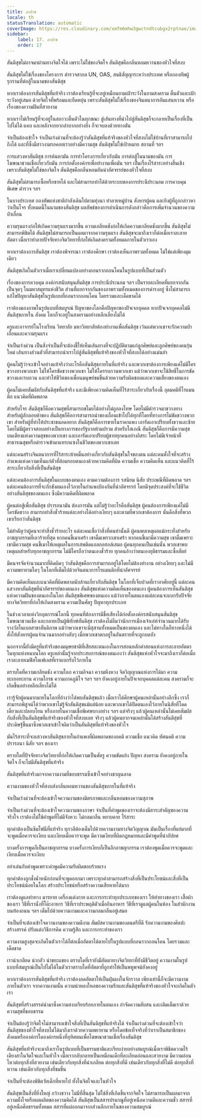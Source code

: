 ```yaml
---
title: ลาปาซ
locale: th
statusTranslation: automatic
coverImage: https://res.cloudinary.com/xmfm6mhw3gwctndtcubgx2rptnae/image/upload/v1740337243/small_cover_educacion_fundamental_a051170f1c.webp
sidebar:
    label: 17. ลาปาซ
    order: 17
---
```

สันติสุขไม่อาจมาผ่านทางจิตใจได้ เพราะไม่ใช่ของจิตใจ สันติสุขคือกลิ่นหอมหวานของหัวใจที่สงบ

สันติสุขไม่ใช่เรื่องของโครงการ ตำรวจสากล UN, OAS, สนธิสัญญาระหว่างประเทศ หรือกองทัพผู้รุกรานที่ต่อสู้ในนามของสันติสุข

หากเราต้องการสันติสุขที่แท้จริง เราต้องเรียนรู้ที่จะอยู่เหมือนยามเฝ้าระวังในยามสงคราม ตื่นตัวและเฝ้าระวังอยู่เสมอ ด้วยจิตใจที่พร้อมและยืดหยุ่น เพราะสันติสุขไม่ใช่เรื่องของจินตนาการอันแสนหวาน หรือเรื่องของความฝันที่สวยงาม

หากเราไม่เรียนรู้ที่จะอยู่ในสภาวะตื่นตัวในทุกขณะ สู่เส้นทางที่นำไปสู่สันติสุขก็จะกลายเป็นเรื่องที่เป็นไปไม่ได้ แคบ และหลังจากยากลำบากอย่างยิ่ง ก็จะจบลงด้วยทางตัน

จำเป็นต้องเข้าใจ จำเป็นเร่งด่วนที่จะต้องรู้ว่าสันติสุขที่แท้จริงของหัวใจที่สงบไม่ใช่บ้านที่เราสามารถไปถึงได้ และที่ซึ่งมีสาวงามรอคอยเราอย่างมีความสุข สันติสุขไม่ใช่เป้าหมาย สถานที่ ฯลฯ

การแสวงหาสันติสุข การค้นหามัน การทำโครงการเกี่ยวกับมัน การต่อสู้ในนามของมัน การโฆษณาชวนเชื่อเกี่ยวกับมัน การก่อตั้งองค์กรเพื่อทำงานเพื่อมัน ฯลฯ เป็นเรื่องไร้สาระอย่างสิ้นเชิง เพราะสันติสุขไม่ใช่ของจิตใจ สันติสุขคือกลิ่นหอมอันน่าอัศจรรย์ของหัวใจที่สงบ

สันติสุขไม่สามารถซื้อหรือขายได้ และไม่สามารถทำได้ด้วยระบบของการประนีประนอม การควบคุมพิเศษ ตำรวจ ฯลฯ

ในบางประเทศ กองทัพแห่งชาติกำลังเดินไปตามทุ่งนา ทำลายหมู่บ้าน สังหารผู้คน และยิงผู้ที่ถูกกล่าวหาว่าเป็นโจร ทั้งหมดนี้ในนามของสันติสุข ผลลัพธ์ของการดำเนินการดังกล่าวคือการเพิ่มจำนวนของความป่าเถื่อน

ความรุนแรงก่อให้เกิดความรุนแรงมากขึ้น ความเกลียดชังก่อให้เกิดความเกลียดชังมากขึ้น สันติสุขไม่สามารถพิชิตได้ สันติสุขไม่สามารถเป็นผลมาจากความรุนแรง สันติสุขจะมาถึงเราก็ต่อเมื่อเราละลายอัตตา เมื่อเราทำลายปัจจัยทางจิตวิทยาที่ก่อให้เกิดสงครามทั้งหมดภายในตัวเราเอง

หากเราต้องการสันติสุข เราต้องพิจารณา เราต้องศึกษา เราต้องเห็นภาพรวมทั้งหมด ไม่ใช่แค่เพียงมุมเดียว

สันติสุขเกิดในตัวเราเมื่อเราเปลี่ยนแปลงอย่างถอนรากถอนโคนในรูปแบบที่เป็นส่วนตัว

เรื่องของการควบคุม องค์กรสนับสนุนสันติสุข การประนีประนอม ฯลฯ เป็นรายละเอียดที่แยกจากกัน เป็นจุดๆ ในมหาสมุทรแห่งชีวิต ส่วนที่แยกจากกันของภาพรวมทั้งหมดของการดำรงอยู่ ซึ่งไม่สามารถแก้ไขปัญหาสันติสุขในรูปแบบที่ถอนรากถอนโคน โดยรวมและเด็ดขาดได้

เราต้องมองภาพในรูปแบบที่สมบูรณ์ ปัญหาของโลกคือปัญหาของปัจเจกบุคคล หากปัจเจกบุคคลไม่มีสันติสุขภายใน สังคม โลกก็จะอยู่ในสงครามอย่างหลีกเลี่ยงไม่ได้

ครูและอาจารย์ในโรงเรียน วิทยาลัย มหาวิทยาลัยต้องทำงานเพื่อสันติสุข เว้นแต่พวกเขาจะรักความป่าเถื่อนและความรุนแรง

จำเป็นเร่งด่วน เป็นสิ่งจำเป็นที่จะต้องชี้ให้เห็นเส้นทางที่จะปฏิบัติตามแก่ลูกศิษย์และลูกศิษย์ของคนรุ่นใหม่ เส้นทางส่วนตัวที่สามารถนำเราไปสู่สันติสุขที่แท้จริงของหัวใจที่สงบได้อย่างแม่นยำ

ผู้คนไม่รู้ว่าจะเข้าใจอย่างแท้จริงว่าอะไรคือสันติสุขภายในที่แท้จริง และพวกเขาต้องการเพียงแค่ไม่มีใครขวางทางพวกเขา ไม่ให้ใครขัดขวางพวกเขา ไม่ให้ใครรบกวนพวกเขา แม้ว่าพวกเขาจะใช้สิทธิ์ในการขัดขวางและรบกวน และทำให้ชีวิตของเพื่อนมนุษย์ขมขื่นด้วยความรับผิดชอบและความเสี่ยงของตนเอง

ผู้คนไม่เคยสัมผัสกับสันติสุขที่แท้จริง และมีเพียงความคิดเห็นที่ไร้สาระเกี่ยวกับเรื่องนี้ อุดมคติที่โรแมนติก แนวคิดที่ผิดพลาด

สำหรับโจร สันติสุขก็คือความสุขที่สามารถขโมยได้อย่างไม่ถูกลงโทษ โดยไม่มีตำรวจมาขวางทาง สำหรับผู้ลักลอบค้าของ สันติสุขก็คือการสามารถนำของเถื่อนเข้าไปได้ทุกที่โดยที่ทางการไม่ขัดขวางพวกเขา สำหรับผู้ที่ทำให้ประชาชนอดอยาก สันติสุขก็คือการขายในราคาแพง เอารัดเอาเปรียบทั้งขวาและซ้าย โดยไม่มีผู้ตรวจสอบอย่างเป็นทางการของรัฐบาลห้ามปราม สำหรับโสเภณี สันติสุขก็คือการมีความสุขบนเตียงแห่งความสุขของพวกเขา และเอารัดเอาเปรียบผู้ชายทุกคนอย่างอิสระ โดยไม่มีเจ้าหน้าที่สาธารณสุขหรือตำรวจเข้ามาแทรกแซงในชีวิตของพวกเขาเลย

แต่ละคนสร้างจินตนาการที่ไร้สาระห้าหมื่นอย่างเกี่ยวกับสันติสุขในใจของตน แต่ละคนตั้งใจที่จะสร้างกำแพงแห่งความเห็นแก่ตัวที่ล้อมรอบตนเองด้วยความคิดที่ผิด ความเชื่อ ความคิดเห็น และแนวคิดที่ไร้สาระเกี่ยวกับสิ่งที่เป็นสันติสุข

แต่ละคนต้องการสันติสุขในแบบของตนเอง ตามความต้องการ รสนิยม นิสัย ประเพณีที่ผิดพลาด ฯลฯ แต่ละคนต้องการที่จะกักขังตนเองไว้ภายในกำแพงป้องกันที่น่าอัศจรรย์ โดยมีจุดประสงค์ที่จะใช้ชีวิตอย่างสันติสุขของตนเอง ซึ่งมีความคิดที่ผิดพลาด

ผู้คนต่อสู้เพื่อสันติสุข ปรารถนามัน ต้องการมัน แต่ไม่รู้ว่าอะไรคือสันติสุข ผู้คนต้องการเพียงแค่ไม่มีใครขัดขวาง สามารถทำสิ่งชั่วร้ายแต่ละอย่างได้อย่างเงียบๆ และตามที่พวกเขาต้องการ นั่นคือสิ่งที่พวกเขาเรียกว่าสันติสุข

ไม่สำคัญว่าผู้คนจะทำสิ่งชั่วร้ายอะไร แต่ละคนเชื่อว่าสิ่งที่ตนทำนั้นดี ผู้คนพบเหตุผลแม้กระทั่งสำหรับอาชญากรรมที่เลวร้ายที่สุด หากคนขี้เมาเศร้า เขาดื่มเพราะเขาเศร้า หากคนขี้เมามีความสุข เขาดื่มเพราะเขามีความสุข คนขี้เมาให้เหตุผลในการเสพติดแอลกอฮอล์เสมอ ผู้คนทุกคนเป็นเช่นนั้น พวกเขาพบเหตุผลสำหรับทุกอาชญากรรม ไม่มีใครถือว่าตนเองชั่วร้าย ทุกคนอ้างว่าตนเองยุติธรรมและซื่อสัตย์

มีคนจรจัดจำนวนมากที่คิดผิดๆ ว่าสันติสุขคือการสามารถอยู่ได้โดยไม่ต้องทำงาน อย่างเงียบๆ และไม่มีความพยายามใดๆ ในโลกที่เต็มไปด้วยจินตนาการโรแมนติกที่น่าอัศจรรย์

มีความคิดเห็นและแนวคิดที่ผิดพลาดนับล้านเกี่ยวกับสันติสุข ในโลกที่เจ็บปวดที่เราอาศัยอยู่นี้ แต่ละคนแสวงหาสันติสุขที่น่าอัศจรรย์ของตนเอง สันติสุขแห่งความคิดเห็นของตนเอง ผู้คนต้องการเห็นสันติสุขแห่งความฝันของตนเองในโลก สันติสุขพิเศษของตนเอง แม้ว่าภายในตนเองแต่ละคนจะแบกรับปัจจัยทางจิตวิทยาที่ก่อให้เกิดสงคราม ความเป็นศัตรู ปัญหาทุกประเภท

ในช่วงเวลาแห่งวิกฤตการณ์โลกนี้ ทุกคนที่ต้องการมีชื่อเสียงได้ก่อตั้งองค์กรสนับสนุนสันติสุข โฆษณาชวนเชื่อ และกลายเป็นผู้พิทักษ์สันติสุข เราต้องไม่ลืมว่านักการเมืองเจ้าเล่ห์จำนวนมากได้รับรางวัลโนเบลสาขาสันติภาพ แม้ว่าพวกเขาจะมีสุสานทั้งหมดเป็นของตนเอง และไม่ทางใดก็ทางหนึ่งได้สั่งให้สังหารผู้คนจำนวนมากอย่างลับๆ เมื่อพวกเขาตกอยู่ในอันตรายที่จะถูกบดบัง

นอกจากนี้ยังมีครูที่แท้จริงของมนุษยชาติที่เสียสละตนเองในการสอนหลักคำสอนแห่งการละลายอัตตาในทุกแห่งหนบนโลก ครูเหล่านั้นรู้จากประสบการณ์ของตนเองว่า สันติสุขแห่งหัวใจจะมาถึงเราก็ต่อเมื่อเราละลายเมฟิสโตเฟเลสที่เราแบกรับไว้ภายใน

ตราบใดที่ความเกลียดชัง ความโลภ ความอิจฉา ความหึงหวง จิตวิญญาณแห่งการได้มา ความทะเยอทะยาน ความโกรธ ความภาคภูมิใจ ฯลฯ ฯลฯ ยังคงอยู่ภายในปัจเจกบุคคลแต่ละคน สงครามก็จะเกิดขึ้นอย่างหลีกเลี่ยงไม่ได้

เรารู้จักผู้คนมากมายในโลกที่อ้างว่าได้พบสันติสุขแล้ว เมื่อเราได้ศึกษาผู้คนเหล่านั้นอย่างลึกซึ้ง เราก็สามารถพิสูจน์ได้ว่าพวกเขาไม่รู้จักสันติสุขแม้แต่น้อย และพวกเขาได้ปิดตนเองไว้ภายในนิสัยที่โดดเดี่ยวและปลอบโยน หรือภายในความเชื่อพิเศษบางอย่าง ฯลฯ แต่จริงๆ แล้วผู้คนเหล่านั้นไม่เคยสัมผัสกับสิ่งที่เป็นสันติสุขที่แท้จริงของหัวใจที่สงบเลย จริงๆ แล้วผู้คนยากจนเหล่านั้นได้สร้างสันติสุขที่ประดิษฐ์ขึ้นมาซึ่งพวกเขาเข้าใจผิดว่าเป็นสันติสุขที่แท้จริงของหัวใจ

มันไร้สาระที่จะแสวงหาสันติสุขภายในกำแพงที่ผิดพลาดของอคติ ความเชื่อ แนวคิด ทัศนคติ ความปรารถนา นิสัย ฯลฯ ของเรา

ตราบใดที่ปัจจัยทางจิตวิทยาที่ก่อให้เกิดความเป็นศัตรู ความขัดแย้ง ปัญหา สงคราม ยังคงอยู่ภายในจิตใจ ก็จะไม่มีสันติสุขที่แท้จริง

สันติสุขที่แท้จริงมาจากความงามที่ชอบธรรมซึ่งเข้าใจอย่างชาญฉลาด

ความงามของหัวใจที่สงบส่งกลิ่นหอมหวานของสันติสุขภายในที่แท้จริง

จำเป็นเร่งด่วนที่จะต้องเข้าใจความงามของมิตรภาพและกลิ่นหอมของความสุภาพ

จำเป็นเร่งด่วนที่จะต้องเข้าใจความงามของภาษา จำเป็นที่คำพูดของเราจะต้องมีสาระสำคัญของความจริงใจ เราต้องไม่ใช้คำพูดที่ไม่มีจังหวะ ไม่กลมกลืน หยาบคาย ไร้สาระ

ทุกคำต้องเป็นซิมโฟนีที่แท้จริง ทุกวลีต้องเต็มไปด้วยความงามทางจิตวิญญาณ มันเป็นเรื่องที่แย่มากที่จะพูดเมื่อควรจะเงียบ และเงียบเมื่อควรจะพูด มีความเงียบที่ผิดกฎหมายและมีคำพูดที่น่าอัปยศ

บางครั้งการพูดก็เป็นอาชญากรรม บางครั้งการเงียบก็เป็นอีกอาชญากรรม เราต้องพูดเมื่อควรจะพูดและเงียบเมื่อควรจะเงียบ

อย่าเล่นกับคำพูดเพราะคำพูดมีความรับผิดชอบร้ายแรง

ทุกคำต้องถูกชั่งน้ำหนักก่อนที่จะพูดออกมา เพราะทุกคำสามารถสร้างสิ่งที่เป็นประโยชน์และสิ่งที่เป็นประโยชน์น้อยในโลก สร้างประโยชน์หรือสร้างความเสียหายได้มาก

เราต้องดูแลท่าทาง มารยาท เครื่องแต่งกาย และการกระทำทุกประเภทของเรา ให้ท่าทางของเรา เสื้อผ้าของเรา วิธีที่เรานั่งที่โต๊ะอาหาร วิธีที่เราประพฤติตัวเมื่อกินอาหาร วิธีที่เราดูแลผู้คนในห้อง ในสำนักงาน บนท้องถนน ฯลฯ เต็มไปด้วยความงามและความกลมกลืนอยู่เสมอ

จำเป็นที่จะต้องเข้าใจความงามของความดีงาม สัมผัสความงามของดนตรีที่ดี รักความงามของศิลปะสร้างสรรค์ ปรับแต่งวิธีการคิด ความรู้สึก และการกระทำของเรา

ความงามสูงสุดจะเกิดในตัวเราได้ก็ต่อเมื่ออัตตาได้ตายไปในรูปแบบที่ถอนรากถอนโคน โดยรวมและเด็ดขาด

เราน่าเกลียด น่ากลัว น่าขยะแขยง ตราบใดที่เรายังมีอัตตาทางจิตวิทยาที่ยังมีชีวิตอยู่ ความงามในรูปแบบที่สมบูรณ์เป็นไปไม่ได้ในตัวเราตราบใดที่อัตตาที่ถูกทำให้เป็นพหูพจน์ยังคงอยู่

หากเราต้องการสันติสุขที่แท้จริง เราต้องลดอัตตาให้เป็นฝุ่นผงในจักรวาล เพียงเท่านี้ก็จะมีความงามภายในตัวเรา จากความงามนั้น ความน่าหลงใหลของความรักและสันติสุขที่แท้จริงของหัวใจจะเกิดในตัวเรา

สันติสุขที่สร้างสรรค์นำมาซึ่งความสงบเรียบร้อยภายในตนเอง กำจัดความสับสน และเติมเต็มเราด้วยความสุขที่ชอบธรรม

จำเป็นต้องรู้ว่าจิตใจไม่สามารถเข้าใจสิ่งที่เป็นสันติสุขที่แท้จริงได้ จำเป็นเร่งด่วนที่จะต้องเข้าใจว่าสันติสุขของหัวใจที่สงบไม่ได้มาถึงเราด้วยความพยายาม หรือโดยข้อเท็จจริงที่ว่าเราเป็นสมาชิกของสังคมหรือองค์กรใดองค์กรหนึ่งที่อุทิศตนเพื่อโฆษณาชวนเชื่อเรื่องสันติสุข

สันติสุขที่แท้จริงจะมาถึงเราในรูปแบบที่เป็นธรรมชาติและเรียบง่ายอย่างสมบูรณ์เมื่อเราพิชิตความไร้เดียงสาในจิตใจและในหัวใจ เมื่อเรากลับกลายเป็นเหมือนเด็กที่ละเอียดอ่อนและสวยงาม มีความอ่อนไหวต่อทุกสิ่งที่สวยงาม เช่นเดียวกับทุกสิ่งที่น่าเกลียด ต่อทุกสิ่งที่ดี เช่นเดียวกับทุกสิ่งที่ไม่ดี ต่อทุกสิ่งที่หวาน เช่นเดียวกับทุกสิ่งที่ขมขื่น

จำเป็นที่จะต้องพิชิตวัยเด็กที่หายไป ทั้งในจิตใจและในหัวใจ

สันติสุขเป็นสิ่งที่ยิ่งใหญ่ กว้างขวาง ไม่มีที่สิ้นสุด ไม่ใช่สิ่งที่เกิดขึ้นจากจิตใจ ไม่สามารถเป็นผลมาจากความตั้งใจหรือผลผลิตของความคิดได้ สันติสุขเป็นสสารปรมาณูที่อยู่เหนือความดีและความชั่ว สสารที่อยู่เหนือศีลธรรมทั้งหมด สสารที่แผ่ออกมาจากส่วนลึกภายในของความสมบูรณ์

